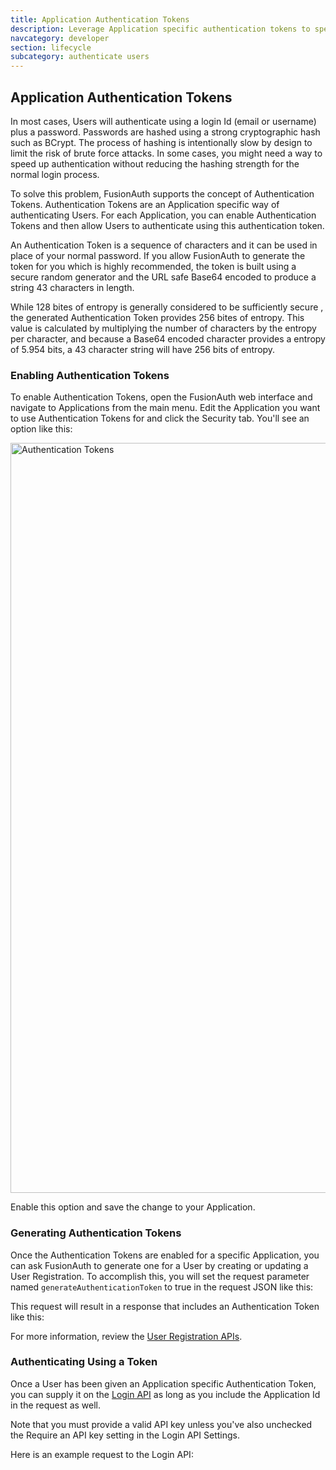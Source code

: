 ```yaml
---
title: Application Authentication Tokens
description: Leverage Application specific authentication tokens to speed up certain authentication tasks.
navcategory: developer
section: lifecycle
subcategory: authenticate users
---
```


## Application Authentication Tokens

In most cases, Users will authenticate using a login Id (email or username) plus a password. Passwords are hashed using a strong cryptographic
hash such as BCrypt. The process of hashing is intentionally slow by design to limit the risk of brute force attacks. In some cases, you might need
a way to speed up authentication without reducing the hashing strength for the normal login process.

To solve this problem, FusionAuth supports the concept of Authentication Tokens. Authentication Tokens are an Application specific way of
authenticating Users. For each Application, you can enable Authentication Tokens and then allow Users to authenticate using this authentication token.

An Authentication Token is a sequence of characters and it can be used in place of your normal password. If you allow FusionAuth to generate the
token for you which is highly recommended, the token is built using a secure random generator and the URL safe Base64 encoded to produce a string 43 characters in length.

While 128 bites of entropy is generally considered to be sufficiently secure , the generated Authentication Token provides 256 bites of entropy. This value is calculated
by multiplying the number of characters by the entropy per character, and because a Base64 encoded character provides a entropy of 5.954 bits, a 43 character string will have 256 bits of entropy.

### Enabling Authentication Tokens

To enable Authentication Tokens, open the FusionAuth web interface and navigate to <Breadcrumb>Applications</Breadcrumb> from the main menu. Edit the Application you want to use Authentication Tokens for and click the Security tab. You'll see an option like this:

<img src="/img/docs/lifecycle/authenticate-users/authentication-token.png" alt="Authentication Tokens" width="1200" role="shadowed" />

Enable this option and save the change to your Application.

### Generating Authentication Tokens

Once the Authentication Tokens are enabled for a specific Application, you can ask FusionAuth to generate one for a User by creating or
updating a User Registration. To accomplish this, you will set the request parameter named `generateAuthenticationToken` to true in
the request JSON like this:

<API method="PUT" uri="/api/user/registration"/>

<JSON title="Example Request JSON" src="user-registrations/create-request-with-authentication-token.json" />

This request will result in a response that includes an Authentication Token like this:

<JSON title="Example Response JSON" src="user-registrations/response-with-authentication-token.json" />

For more information, review the [User Registration APIs](/docs/apis/registrations).

### Authenticating Using a Token

Once a User has been given an Application specific Authentication Token, you can supply it on the [Login API](/docs/apis/login) as long as
you include the Application Id in the request as well.

Note that you must provide a valid API key unless you've also unchecked the <InlineField>Require an API key</InlineField> setting in the <InlineUIElement>Login API Settings</InlineUIElement>.

Here is an example request to the Login API:

<JSON title="Example Request JSON" src="login/request-with-authentication-token.json" />

